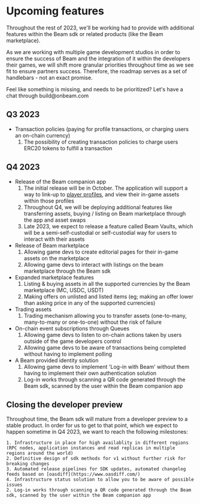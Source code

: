 
# Upcoming features

Throughout the rest of 2023, we'll be working had to provide with additional features within the Beam sdk or related products (like the Beam marketplace).

As we are working with multiple game development studios in order to ensure the success of Beam and the integration of it within the developers their games, we will shift more granular priorities throughout time as we see fit to ensure partners success. Therefore, the roadmap serves as a set of handlebars - not an exact promise.

<Callout emoji="🛠️">
Feel like something is missing, and needs to be prioritized? Let's have a chat through build@onbeam.com
</Callout>

## Q3 2023

* Transaction policies (paying for profile transactions, or charging users an on-chain currency)
    1. The possibility of creating transaction policies to charge users ERC20 tokens to fulfill a transaction

## Q4 2023

* Release of the Beam companion app
    1. The initial release will be in October. The application will support a way to link-up to [player profiles](/service/profiles/users-and-profiles), and view their in-game assets within those profiles
    2. Throughout Q4, we will be deploying additional features like transferring assets, buying / listing on Beam marketplace through the app and asset swaps
    3. Late 2023, we expect to release a feature called Beam Vaults, which will be a semi-self-custodial or self-custodial way for users to interact with their assets
* Release of Beam marketplace
    1. Allowing game devs to create editorial pages for their in-game assets on the marketplace
    2. Allowing game devs to interact with listings on the beam marketplace through the Beam sdk
* Expanded marketplace features
    1. Listing & buying assets in all the supported currencies by the Beam marketplace (MC, USDC, USDT)
    2. Making offers on unlisted and listed items (eg; making an offer lower than asking price in any of the supported currencies)
* Trading assets
    1. Trading mechanism allowing you to transfer assets (one-to-many, many-to-many or one-to-one) without the risk of failure
* On-chain event subscriptions through Queues
    1. Allowing game devs to listen to on-chain actions taken by users outside of the game developers control
    2. Allowing game devs to be aware of transactions being completed without having to implement polling
* A Beam provided identity solution
    1. Allowing game devs to implement 'Log-in with Beam' without them having to implement their own authentication solution
    2. Log-in works through scanning a QR code generated through the Beam sdk, scanned by the user within the Beam companion app

## Closing the developer preview

Throughout time, the Beam sdk will mature from a developer preview to a stable product. In order for us to get to that point, which we expect to happen sometime in Q4 2023, we want to reach the following milestones:

    1. Infrastructure in place for high availablity in different regions (RPC nodes, application instances and read replicas in multiple regions around the world)
    2. Definitive design of sdk methods for v1 without further risk for breaking changes
    3. Automated release pipelines for SDK updates, automated changelog feeds based on [oasdiff](https://www.oasdiff.com/)
    4. Infrastructure status solution to allow you to be aware of possible issues
    2. Log-in works through scanning a QR code generated through the Beam sdk, scanned by the user within the Beam companion app

